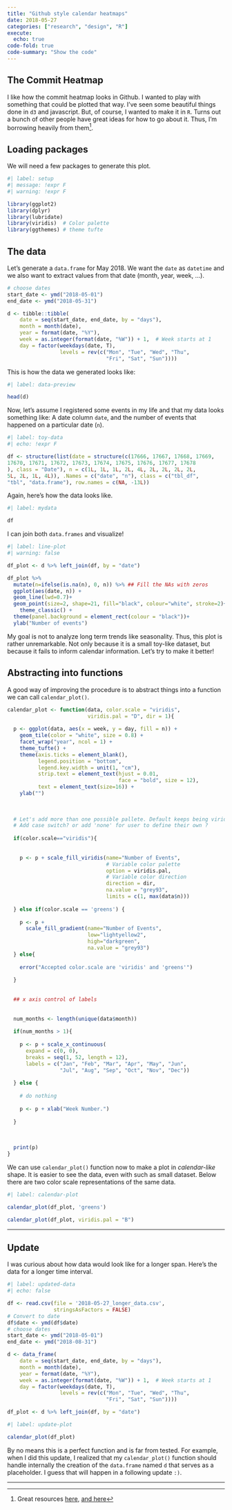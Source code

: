 ```yaml
---
title: "Github style calendar heatmaps"
date: 2018-05-27
categories: ["research", "design", "R"]
execute: 
  echo: true
code-fold: true
code-summary: "Show the code"
---
```


## The Commit Heatmap

I like how the commit heatmap looks in Github. I wanted to play with something that could be plotted that way. I've seen some beautiful things done in `d3` and javascript. But, of course, I wanted to make it in `R`. Turns out a bunch of other people have great ideas for how to go about it. Thus, I'm borrowing heavily from them[^1].

[^1]: Great resources [here](https://vuorre.netlify.com/post/2016/2016-03-24-github-waffle-plot/), [and here](http://ethen8181.github.io/Business-Analytics/articles/calendar_heatmaps/calendar_heatmaps.html)

## Loading packages

We will need a few packages to generate this plot.

```r
#| label: setup
#| message: !expr F
#| warning: !expr F

library(ggplot2)
library(dplyr)
library(lubridate)
library(viridis)  # Color palette
library(ggthemes) # theme tufte


```

## The data

Let's generate a `data.frame` for May 2018. We want the `date` as `datetime` and we also want to extract values from that date (month, year, week, ...).

```r
# choose dates
start_date <- ymd("2018-05-01")
end_date <- ymd("2018-05-31")

d <- tibble::tibble(
    date = seq(start_date, end_date, by = "days"),
    month = month(date),
    year = format(date, "%Y"),
    week = as.integer(format(date, "%W")) + 1,  # Week starts at 1
    day = factor(weekdays(date, T), 
                 levels = rev(c("Mon", "Tue", "Wed", "Thu",
                                "Fri", "Sat", "Sun"))))


```

This is how the data we generated looks like:

```r
#| label: data-preview

head(d)

```

Now, let's assume I registered some events in my life and that my data looks something like: A date column `date`, and the number of events that happened on a particular date (`n`).

```r
#| label: toy-data
#| echo: !expr F

df <- structure(list(date = structure(c(17666, 17667, 17668, 17669, 
17670, 17671, 17672, 17673, 17674, 17675, 17676, 17677, 17678
), class = "Date"), n = c(1L, 1L, 1L, 2L, 4L, 2L, 2L, 2L, 2L, 
5L, 2L, 1L, 4L)), .Names = c("date", "n"), class = c("tbl_df", 
"tbl", "data.frame"), row.names = c(NA, -13L))

```

Again, here's how the data looks like.

```r
#| label: mydata

df

```

I can join both `data.frames` and visualize!

```r
#| label: line-plot
#| warning: false

df_plot <- d %>% left_join(df, by = "date") 

df_plot %>%
  mutate(n=ifelse(is.na(n), 0, n)) %>% ## Fill the NAs with zeros
  ggplot(aes(date, n)) +
  geom_line(lwd=0.7)+
  geom_point(size=2, shape=21, fill="black", colour="white", stroke=2)+
    theme_classic() +
  theme(panel.background = element_rect(colour = "black"))+
  ylab("Number of events")

```

My goal is not to analyze long term trends like seasonality. Thus, this plot is rather unremarkable. Not only because it is a small toy-like dataset, but because it fails to inform calendar information. Let's try to make it better!

## Abstracting into functions

A good way of improving the procedure is to abstract things into a function we can call `calendar_plot()`.

```r

calendar_plot <- function(data, color.scale = "viridis",
                          viridis.pal = "D", dir = 1){
  
  p <- ggplot(data, aes(x = week, y = day, fill = n)) +
    geom_tile(color = "white", size = 0.8) +
    facet_wrap("year", ncol = 1) +
    theme_tufte() +
    theme(axis.ticks = element_blank(),
          legend.position = "bottom",
          legend.key.width = unit(1, "cm"),
          strip.text = element_text(hjust = 0.01,
                                    face = "bold", size = 12),
          text = element_text(size=16)) + 
    ylab("")
  
  
  
  # Let's add more than one possible pallete. Default keeps being viridis
  # Add case switch? or add 'none' for user to define their own ?
  
  if(color.scale=="viridis"){
    
    
    p <- p + scale_fill_viridis(name="Number of Events", 
                                # Variable color palette
                                option = viridis.pal,  
                                # Variable color direction
                                direction = dir,  
                                na.value = "grey93",
                                limits = c(1, max(data$n)))
    
  } else if(color.scale == 'greens') {
    
    p <- p + 
      scale_fill_gradient(name="Number of Events",
                          low="lightyellow2", 
                          high="darkgreen", 
                          na.value = "grey93")
  } else{
    
    error("Accepted color.scale are 'viridis' and 'greens'")
    
  }
  
  
  ## x axis control of labels
  
  
  num_months <- length(unique(data$month))
  
  if(num_months > 1){
    
    p <- p + scale_x_continuous(
      expand = c(0, 0),
      breaks = seq(1, 52, length = 12),
      labels = c("Jan", "Feb", "Mar", "Apr", "May", "Jun",
                 "Jul", "Aug", "Sep", "Oct", "Nov", "Dec"))
    
  } else {
    
    # do nothing
    
    p <- p + xlab("Week Number.")
    
  }
  
  
  
  print(p)
}


```

We can use `calendar_plot()` function now to make a plot in *calendar-like* shape. It is easier to see the data, even with such as small dataset. Below there are two color scale representations of the same data.

```r
#| label: calendar-plot

calendar_plot(df_plot, 'greens')

calendar_plot(df_plot, viridis.pal = "B")

```

------------------------------------------------------------------------

## Update

I was curious about how data would look like for a longer span. Here's the data for a longer time interval.

```r
#| label: updated-data
#| echo: false

df <- read.csv(file = '2018-05-27_longer_data.csv',
               stringsAsFactors = FALSE)
# Convert to date
df$date <- ymd(df$date)
# choose dates
start_date <- ymd("2018-05-01")
end_date <- ymd("2018-08-31")

d <- data_frame(
    date = seq(start_date, end_date, by = "days"),
    month = month(date),
    year = format(date, "%Y"),
    week = as.integer(format(date, "%W")) + 1,  # Week starts at 1
    day = factor(weekdays(date, T), 
                 levels = rev(c("Mon", "Tue", "Wed", "Thu",
                                "Fri", "Sat", "Sun"))))

df_plot <- d %>% left_join(df, by = "date") 


```

```r
#| label: update-plot

calendar_plot(df_plot)

```

By no means this is a perfect function and is far from tested. For example, when I did this update, I realized that my `calendar_plot()` function should handle internally the creation of the `data.frame` named `d` that serves as a placeholder. I guess that will happen in a following update `:)`.

------------------------------------------------------------------------
